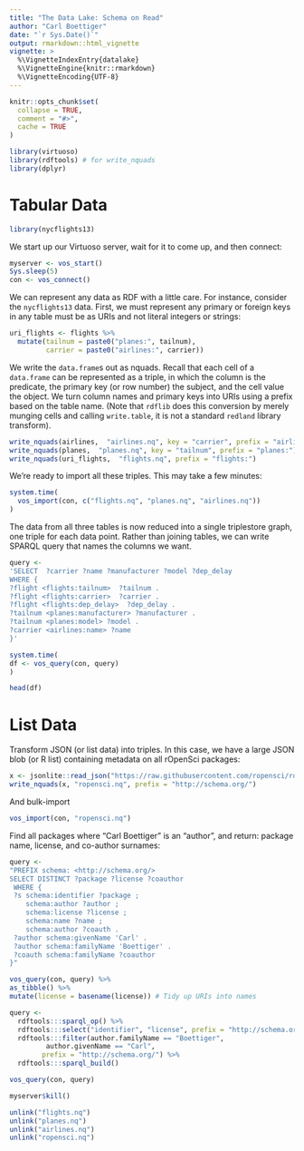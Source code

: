```yaml
---
title: "The Data Lake: Schema on Read"
author: "Carl Boettiger"
date: "`r Sys.Date()`"
output: rmarkdown::html_vignette
vignette: >
  %\VignetteIndexEntry{datalake}
  %\VignetteEngine{knitr::rmarkdown}
  %\VignetteEncoding{UTF-8}
---
```


```r
knitr::opts_chunk$set(
  collapse = TRUE,
  comment = "#>",
  cache = TRUE
)
```



```r
library(virtuoso)
library(rdftools) # for write_nquads
library(dplyr)

```

# Tabular Data

```r
library(nycflights13)
```

We start up our Virtuoso server, wait for it to come up, and then connect:

```r
myserver <- vos_start()
Sys.sleep(5)
con <- vos_connect()
```


We can represent any data as RDF with a little care.  For instance, consider the `nycflights13` data. First, we must represent any primary or foreign keys in any table must be as URIs and not literal integers or strings: 

```r
uri_flights <- flights %>% 
  mutate(tailnum = paste0("planes:", tailnum),
         carrier = paste0("airlines:", carrier))
```

We write the `data.frame`s out as nquads.  Recall that each cell of a `data.frame` can be represented as a triple, in which the column is the predicate, the primary key (or row number) the subject, and the cell value the object.  We turn column names and primary keys into URIs using a prefix based on the table name.  (Note that `rdflib` does this conversion by merely munging cells and calling `write.table`, it is not a standard `redland` library transform).

```r
write_nquads(airlines,  "airlines.nq", key = "carrier", prefix = "airlines:")
write_nquads(planes,  "planes.nq", key = "tailnum", prefix = "planes:")
write_nquads(uri_flights,  "flights.nq", prefix = "flights:")
```

We're ready to import all these triples.  This may take a few minutes:

```r
system.time(
  vos_import(con, c("flights.nq", "planes.nq", "airlines.nq"))
)
```


The data from all three tables is now reduced into a single triplestore graph, one triple for each data point. Rather than joining tables, we can write SPARQL query that names the columns we want.



```r
query <- 
'SELECT  ?carrier ?name ?manufacturer ?model ?dep_delay
WHERE {
?flight <flights:tailnum>  ?tailnum .
?flight <flights:carrier>  ?carrier .
?flight <flights:dep_delay>  ?dep_delay .
?tailnum <planes:manufacturer> ?manufacturer .
?tailnum <planes:model> ?model .
?carrier <airlines:name> ?name
}'

system.time(
df <- vos_query(con, query)
)

head(df)
```


# List Data




Transform JSON (or list data) into triples.  In this case, we have a large JSON blob (or R list)
containing metadata on all rOpenSci packages:

```r
x <- jsonlite::read_json("https://raw.githubusercontent.com/ropensci/roregistry/ex/codemeta.json")
write_nquads(x, "ropensci.nq", prefix = "http://schema.org/")
```


And bulk-import

```r
vos_import(con, "ropensci.nq")
```

Find all packages where "Carl Boettiger" is an "author", and return:
package name, license, and co-author surnames: 

```r
query <-
"PREFIX schema: <http://schema.org/>
SELECT DISTINCT ?package ?license ?coauthor
 WHERE {
 ?s schema:identifier ?package ;
    schema:author ?author ;
    schema:license ?license ;
    schema:name ?name ;
    schema:author ?coauth .
 ?author schema:givenName 'Carl' .
 ?author schema:familyName 'Boettiger' .
 ?coauth schema:familyName ?coauthor
}"

vos_query(con, query) %>% 
as_tibble() %>% 
mutate(license = basename(license)) # Tidy up URIs into names
```


```r
query <-
  rdftools:::sparql_op() %>%
  rdftools:::select("identifier", "license", prefix = "http://schema.org/") %>%
  rdftools:::filter(author.familyName == "Boettiger",
         author.givenName == "Carl",
        prefix = "http://schema.org/") %>%
  rdftools:::sparql_build()

vos_query(con, query)

```




```r
myserver$kill()
```


```r
unlink("flights.nq")
unlink("planes.nq")
unlink("airlines.nq")
unlink("ropensci.nq")
```
